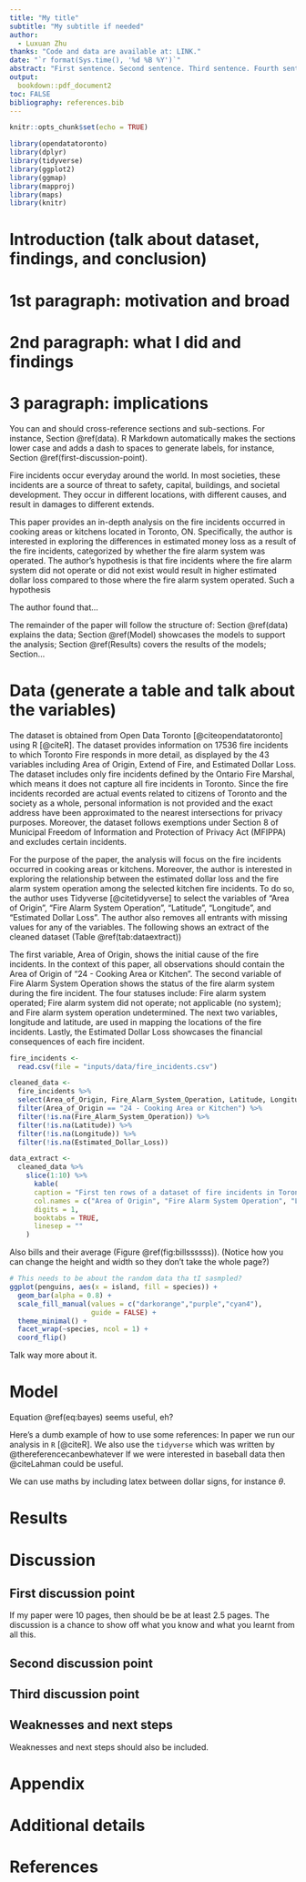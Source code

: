 ```yaml
---
title: "My title"
subtitle: "My subtitle if needed"
author: 
  - Luxuan Zhu
thanks: "Code and data are available at: LINK."
date: "`r format(Sys.time(), '%d %B %Y')`"
abstract: "First sentence. Second sentence. Third sentence. Fourth sentence."
output:
  bookdown::pdf_document2
toc: FALSE
bibliography: references.bib
---
```


```r
knitr::opts_chunk$set(echo = TRUE)

library(opendatatoronto)
library(dplyr)
library(tidyverse)
library(ggplot2)
library(ggmap)
library(mapproj)
library(maps)
library(knitr)
```

# Introduction (talk about dataset, findings, and conclusion)

# 1st paragraph: motivation and broad
# 2nd paragraph: what I did and findings
# 3 paragraph: implications

You can and should cross-reference sections and sub-sections. For instance, Section \@ref(data). R Markdown automatically makes the sections lower case and adds a dash to spaces to generate labels, for instance, Section \@ref(first-discussion-point). 

Fire incidents occur everyday around the world. In most societies, these incidents are a source of threat to safety, capital, buildings, and societal development. They occur in different locations, with different causes, and result in damages to different extends. 

This paper provides an in-depth analysis on the fire incidents occurred in cooking areas or kitchens located in Toronto, ON. Specifically, the author is interested in exploring the differences in estimated money loss as a result of the fire incidents, categorized by whether the fire alarm system was operated. The author's hypothesis is that fire incidents where the fire alarm system did not operate or did not exist would result in higher estimated dollar loss compared to those where the fire alarm system operated. Such a hypothesis 

The author found that...

The remainder of the paper will follow the structure of: Section \@ref(data) explains the data; Section \@ref(Model) showcases the models to support the analysis; Section \@ref(Results) covers the results of the models; Section...

# Data (generate a table and talk about the variables)

The dataset is obtained from Open Data Toronto [@citeopendatatoronto] using R [@citeR]. The dataset provides information on 17536 fire incidents to which Toronto Fire responds in more detail, as displayed by the 43 variables including Area of Origin, Extend of Fire, and Estimated Dollar Loss. The dataset includes only fire incidents defined by the Ontario Fire Marshal, which means it does not capture all fire incidents in Toronto. Since the fire incidents recorded are actual events related to citizens of Toronto and the society as a whole, personal information is not provided and the exact address have been approximated to the nearest intersections for privacy purposes. Moreover, the dataset follows exemptions under Section 8 of Municipal Freedom of Information and Protection of Privacy Act (MFIPPA) and excludes certain incidents.

For the purpose of the paper, the analysis will focus on the fire incidents occurred in cooking areas or kitchens. Moreover, the author is interested in exploring the relationship between the estimated dollar loss and the fire alarm system operation among the selected kitchen fire incidents. To do so, the author uses Tidyverse [@citetidyverse] to select the variables of "Area of Origin", "Fire Alarm System Operation", "Latitude", "Longitude", and "Estimated Dollar Loss". The author also removes all entrants with missing values for any of the variables. The following shows an extract of the cleaned dataset (Table \@ref(tab:dataextract))

The first variable, Area of Origin, shows the initial cause of the fire incidents. In the context of this paper, all observations should contain the Area of Origin of "24 - Cooking Area or Kitchen". The second variable of Fire Alarm System Operation shows the status of the fire alarm system during the fire incident. The four statuses include: Fire alarm system operated; Fire alarm system did not operate; not applicable (no system); and Fire alarm system operation undetermined. The next two variables, longitude and latitude, are used in mapping the locations of the fire incidents. Lastly, the Estimated Dollar Loss showcases the financial consequences of each fire incident. 

```r
fire_incidents <-
  read.csv(file = "inputs/data/fire_incidents.csv")

cleaned_data <-
  fire_incidents %>%
  select(Area_of_Origin, Fire_Alarm_System_Operation, Latitude, Longitude, Estimated_Dollar_Loss) %>%
  filter(Area_of_Origin == "24 - Cooking Area or Kitchen") %>%
  filter(!is.na(Fire_Alarm_System_Operation)) %>%
  filter(!is.na(Latitude)) %>%
  filter(!is.na(Longitude)) %>%
  filter(!is.na(Estimated_Dollar_Loss))

data_extract <-
  cleaned_data %>% 
    slice(1:10) %>%
      kable(
      caption = "First ten rows of a dataset of fire incidents in Toronto",
      col.names = c("Area of Origin", "Fire Alarm System Operation", "Latitude", "Longitude", "Estimated Dollar Loss"),
      digits = 1,
      booktabs = TRUE, 
      linesep = ""
    )
```

Also bills and their average (Figure \@ref(fig:billssssss)). (Notice how you can change the height and width so they don't take the whole page?)

```r

# This needs to be about the random data tha tI sasmpled?
ggplot(penguins, aes(x = island, fill = species)) +
  geom_bar(alpha = 0.8) +
  scale_fill_manual(values = c("darkorange","purple","cyan4"),
                    guide = FALSE) +
  theme_minimal() +
  facet_wrap(~species, ncol = 1) +
  coord_flip()
```

Talk way more about it. 



# Model

\begin{equation}
Pr(\theta | y) = \frac{Pr(y | \theta) Pr(\theta)}{Pr(y)}  (\#eq:bayes)
\end{equation}

Equation \@ref(eq:bayes) seems useful, eh?

Here's a dumb example of how to use some references: In paper we run our analysis in `R` [@citeR]. We also use the `tidyverse` which was written by @thereferencecanbewhatever If we were interested in baseball data then @citeLahman could be useful. 

We can use maths by including latex between dollar signs, for instance $\theta$.


# Results

# Discussion

## First discussion point

If my paper were 10 pages, then should be be at least 2.5 pages. The discussion is a chance to show off what you know and what you learnt from all this. 

## Second discussion point

## Third discussion point

## Weaknesses and next steps

Weaknesses and next steps should also be included.

\newpage

\appendix

# Appendix {-}


# Additional details


\newpage


# References